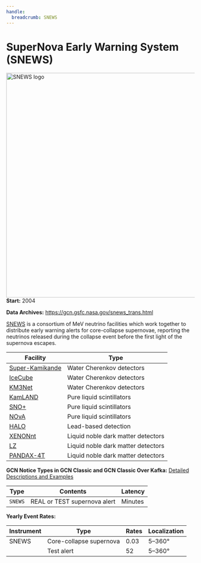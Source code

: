 ```yaml
---
handle:
  breadcrumb: SNEWS
---
```



# SuperNova Early Warning System (SNEWS)

<img
  src={logo}
  width="800"
  height="600"
  align="right"
  alt="SNEWS logo"
  className="grid-col-6 mobile-lg:grid-col-4 tablet:grid-col-2 desktop:grid-col-3 height-auto"
/>

**Start:** 2004

**Data Archives:**
https://gcn.gsfc.nasa.gov/snews_trans.html

[SNEWS](https://snews2.org/) is a consortium of MeV neutrino facilities which work together to distribute early warning alerts for core-collapse supernovae, reporting the neutrinos released during the collapse event before the first light of the supernova escapes.

| Facility                                                             | Type                               |
| -------------------------------------------------------------------- | ---------------------------------- |
| [Super-Kamikande](https://www-sk.icrr.u-tokyo.ac.jp/sk/index-e.html) | Water Cherenkov detectors          |
| [IceCube](https://icecube.wisc.edu/)                                 | Water Cherenkov detectors          |
| [KM3Net](https://www.km3net.org/)                                    | Water Cherenkov detectors          |
| [KamLAND](http://kamland.stanford.edu/)                              | Pure liquid scintillators          |
| [SNO+](https://snoplus.phy.queensu.ca/)                              | Pure liquid scintillators          |
| [NOvA](https://novaexperiment.fnal.gov/)                             | Pure liquid scintillators          |
| [HALO](https://www.snolab.ca/halo/detailedPhysics.html)              | Lead-based detection               |
| [XENONnt](https://science.purdue.edu/xenon1t/?tag=xenonnt)           | Liquid noble dark matter detectors |
| [LZ](https://lz.lbl.gov/)                                            | Liquid noble dark matter detectors |
| [PANDAX-4T](https://pandax.sjtu.edu.cn/)                             | Liquid noble dark matter detectors |

**GCN Notice Types in GCN Classic and GCN Classic Over Kafka:**
[Detailed Descriptions and Examples](https://gcn.gsfc.nasa.gov/snews.html)

| Type    | Contents                     | Latency |
| ------- | ---------------------------- | ------- |
| `SNEWS` | REAL or TEST supernova alert | Minutes |

**Yearly Event Rates:**

<div className="overflow-table">

| Instrument | Type                    | Rates | Localization |
| ---------- | ----------------------- | ----- | ------------ |
| SNEWS      | Core-collapse supernova | 0.03  | 5–360°       |
|            | Test alert              | 52    | 5–360°       |

</div>
